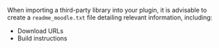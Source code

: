 When importing a third-party library into your plugin, it is advisable to create a `readme_moodle.txt` file detailing relevant information, including:

- Download URLs
- Build instructions
